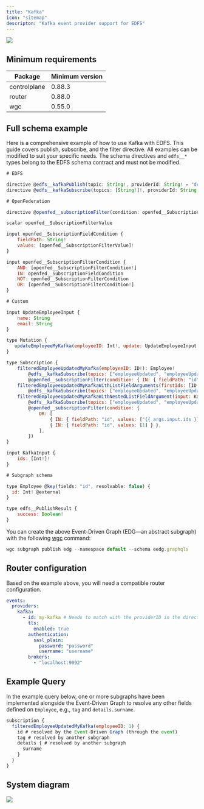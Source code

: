 ```yaml
---
title: "Kafka"
icon: "sitemap"
descripton: "Kafka event provider support for EDFS"
---
```


<Frame caption="Kafka with EDFS">
  <img src="/images/router/event-driven-federated-subscriptions-edfs/kafka1.png" />
</Frame>

## Minimum requirements

| Package      | Minimum version |
| ------------ | --------------- |
| controlplane | 0.88.3          |
| router       | 0.88.0          |
| wgc          | 0.55.0          |

## Full schema example

Here is a comprehensive example of how to use Kafka with EDFS. This guide covers publish, subscribe, and the filter directive. All examples can be modified to suit your specific needs. The schema directives and `edfs__*` types belong to the EDFS schema contract and must not be modified.

```js
# EDFS

directive @edfs__kafkaPublish(topic: String!, providerId: String! = "default") on FIELD_DEFINITION
directive @edfs__kafkaSubscribe(topics: [String!]!, providerId: String! = "default") on FIELD_DEFINITION

# OpenFederation

directive @openfed__subscriptionFilter(condition: openfed__SubscriptionFilterCondition!) on FIELD_DEFINITION

scalar openfed__SubscriptionFilterValue

input openfed__SubscriptionFieldCondition {
    fieldPath: String!
    values: [openfed__SubscriptionFilterValue]!
}

input openfed__SubscriptionFilterCondition {
    AND: [openfed__SubscriptionFilterCondition!]
    IN: openfed__SubscriptionFieldCondition
    NOT: openfed__SubscriptionFilterCondition
    OR: [openfed__SubscriptionFilterCondition!]
}

# Custom

input UpdateEmployeeInput {
    name: String
    email: String
}

type Mutation {
   updateEmployeeMyKafka(employeeID: Int!, update: UpdateEmployeeInput!): edfs__PublishResult! @edfs__kafkaPublish(topic: "employeeUpdated", providerId: "my-kafka")
}

type Subscription {
    filteredEmployeeUpdatedMyKafka(employeeID: ID!): Employee!
        @edfs__kafkaSubscribe(topics: ["employeeUpdated", "employeeUpdatedTwo"], providerId: "my-kafka")
        @openfed__subscriptionFilter(condition: { IN: { fieldPath: "id", values: [1, 3, 4, 7, 11] } })
    filteredEmployeeUpdatedMyKafkaWithListFieldArguments(firstIds: [ID!]!, secondIds: [ID!]!): Employee!
        @edfs__kafkaSubscribe(topics: ["employeeUpdated", "employeeUpdatedTwo"], providerId: "my-kafka")
    filteredEmployeeUpdatedMyKafkaWithNestedListFieldArgument(input: KafkaInput!): Employee!
        @edfs__kafkaSubscribe(topics: ["employeeUpdated", "employeeUpdatedTwo"], providerId: "my-kafka")
        @openfed__subscriptionFilter(condition: {
            OR: [
                { IN: { fieldPath: "id", values: ["{{ args.input.ids }}"] } },
                { IN: { fieldPath: "id", values: [1] } },
            ],
        })
}

input KafkaInput {
    ids: [Int!]!
}

# Subgraph schema

type Employee @key(fields: "id", resolvable: false) {
  id: Int! @external
}

type edfs__PublishResult {
    success: Boolean!
}
```

You can create the above Event-Driven Graph (EDG—an abstract subgraph) with the following [wgc](/cli/intro) command:

```js
wgc subgraph publish edg --namespace default --schema eedg.graphqls
```

## Router configuration

Based on the example above, you will need a compatible router configuration.

<CodeGroup>

```yaml config.yaml
events:
  providers:
    kafka:
      - id: my-kafka # Needs to match with the providerID in the directive
        tls:
          enabled: true
        authentication:
          sasl_plain:
            password: "password"
            username: "username"
        brokers:
          - "localhost:9092"
```

</CodeGroup>

## Example Query

In the example query below, one or more subgraphs have been implemented alongside the Event-Driven Graph to resolve any other fields defined on `Employee`, e.g., `tag` and `details.surname`.

```js
subscription {
  filteredEmployeeUpdatedMyKafka(employeeID: 1) {
    id # resolved by the Event-Driven Graph (through the event)
    tag # resolved by another subgraph
    details { # resolved by another subgraph
      surname
    }
  }
}
```

## System diagram

<Frame>
  <img src="/images/router/event-driven-federated-subscriptions-edfs/kafka2.png" />
</Frame>